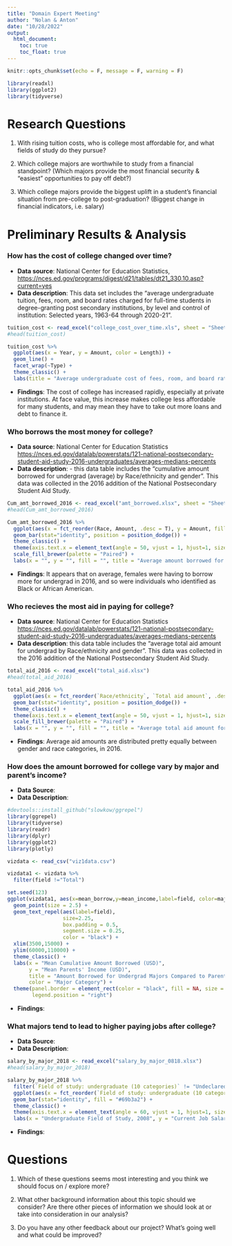 ```yaml
---
title: "Domain Expert Meeting"
author: "Nolan & Anton"
date: "10/28/2022"
output: 
  html_document:
    toc: true
    toc_float: true
---
```


```r
knitr::opts_chunk$set(echo = F, message = F, warning = F)
```

```r
library(readxl)
library(ggplot2)
library(tidyverse)
```


# Research Questions

1. With rising tuition costs, who is college most affordable for, and what fields of study do they pursue?

2. Which college majors are worthwhile to study from a financial standpoint? (Which majors provide the most financial security & “easiest” opportunities to pay off debt?)

3. Which college majors provide the biggest uplift in a student's financial situation from pre-college to post-graduation? (Biggest change in financial indicators, i.e. salary)



# Preliminary Results & Analysis


### How has the cost of college changed over time?

- **Data source**: National Center for Education Statistics, [https://nces.ed.gov/programs/digest/d21/tables/dt21_330.10.asp?current=yes]()
- **Data description**: This data set includes the "average undergraduate tuition, fees, room, and board rates charged for full-time students in degree-granting post secondary institutions, by level and control of institution: Selected years, 1963-64 through 2020-21".

```r
tuition_cost <- read_excel("college_cost_over_time.xls", sheet = "Sheet1")
#head(tuition_cost)

tuition_cost %>% 
  ggplot(aes(x = Year, y = Amount, color = Length)) +
  geom_line() +
  facet_wrap(~Type) +
  theme_classic() +
  labs(title = "Average undergraduate cost of fees, room, and board rates in current USD", x = "", y = "")
```

- **Findings**: The cost of college has increased rapidly, especially at private institutions. At face value, this increase makes college less affordable for many students, and may mean they have to take out more loans and debt to finance it. 


### Who borrows the most money for college?

- **Data source**: National Center for Education Statistics [https://nces.ed.gov/datalab/powerstats/121-national-postsecondary-student-aid-study-2016-undergraduates/averages-medians-percents]()
- **Data description**: - this data table includes the "cumulative amount borrowed for undergrad (average) by Race/ethnicity and gender". This data was collected in the 2016 addition of the National Postsecondary Student Aid Study.

```r
Cum_amt_borrowed_2016 <- read_excel("amt_borrowed.xlsx", sheet = "Sheet1")
#head(Cum_amt_borrowed_2016)

Cum_amt_borrowed_2016 %>% 
  ggplot(aes(x = fct_reorder(Race, Amount, .desc = T), y = Amount, fill = Gender)) +
  geom_bar(stat="identity", position = position_dodge()) +
  theme_classic() +
  theme(axis.text.x = element_text(angle = 50, vjust = 1, hjust=1, size = 8.5, color = "black")) +
  scale_fill_brewer(palette = "Paired") +
  labs(x = "", y = "", fill = "", title = "Average amount borrowed for undergrad in 2016 (USD) by race and gender")
```

- **Findings**: It appears that on average, females were having to borrow more for undergrad in 2016, and so were individuals who identified as Black or African American. 


### Who recieves the most aid in paying for college?

- **Data source**: National Center for Education Statistics [https://nces.ed.gov/datalab/powerstats/121-national-postsecondary-student-aid-study-2016-undergraduates/averages-medians-percents]()
- **Data description**: this data table includes the "average total aid amount for undergrad by Race/ethnicity and gender". This data was collected in the 2016 addition of the National Postsecondary Student Aid Study.

```r
total_aid_2016 <- read_excel("total_aid.xlsx")
#head(total_aid_2016)

total_aid_2016 %>% 
  ggplot(aes(x = fct_reorder(`Race/ethnicity`, `Total aid amount`, .desc = T), y = `Total aid amount`, fill = Gender)) +
  geom_bar(stat="identity", position = position_dodge()) +
  theme_classic() +
  theme(axis.text.x = element_text(angle = 50, vjust = 1, hjust=1, size = 8.5, color = "black")) +
  scale_fill_brewer(palette = "Paired") +
  labs(x = "", y = "", fill = "", title = "Average total aid amount for undergrad in 2016 (USD) by race and gender")
```

- **Findings**: Average aid amounts are distributed pretty equally between gender and race categories, in 2016.


### How does the amount borrowed for college vary by major and parent's income?

- **Data Source**: 
- **Data Description**:

```r
#devtools::install_github("slowkow/ggrepel")
library(ggrepel)
library(tidyverse)
library(readr)
library(dplyr)
library(ggplot2)
library(plotly)
```

```r
vizdata <- read_csv("viz1data.csv")
```

```r
vizdata1 <- vizdata %>%
  filter(field !="Total")
```

```r
set.seed(123)
ggplot(vizdata1, aes(x=mean_borrow,y=mean_income,label=field, color=major_category)) +
  geom_point(size = 2.5) +
  geom_text_repel(aes(label=field), 
                  size=2.25, 
                  box.padding = 0.5, 
                  segment.size = 0.25,
                  color = "black") +
  xlim(3500,15000) + 
  ylim(60000,110000) +
  theme_classic() +
  labs(x = "Mean Cumulative Amount Borrowed (USD)", 
       y = "Mean Parents' Income (USD)", 
       title = "Amount Borrowed for Undergrad Majors Compared to Parents' Income, 2016",
       color = "Major Category") +
  theme(panel.border = element_rect(color = "black", fill = NA, size = 1),
        legend.position = "right")
```

- **Findings**:


### What majors tend to lead to higher paying jobs after college?

- **Data Source**: 
- **Data Description**:

```r
salary_by_major_2018 <- read_excel("salary_by_major_0818.xlsx")
#head(salary_by_major_2018)

salary_by_major_2018 %>% 
  filter(`Field of study: undergraduate (10 categories)` != "Undeclared") %>% 
  ggplot(aes(x = fct_reorder(`Field of study: undergraduate (10 categories)`, `Current job, as of B&B:08/18 interview: Annualized salary`, .desc = F), y = `Current job, as of B&B:08/18 interview: Annualized salary`)) +
  geom_bar(stat="identity", fill = "#69b3a2") +
  theme_classic() +
  theme(axis.text.x = element_text(angle = 60, vjust = 1, hjust=1, size = 7, color = "black")) +
  labs(x = "Undergraduate Field of Study, 2008", y = "Current Job Salary in 2018", title = "")
```

- **Findings**:
 

# Questions

1. Which of these questions seems most interesting and you think we should focus on / explore more?

2. What other background information about this topic should we consider? Are there other pieces of information we should look at or take into consideration in our analysis?

3. Do you have any other feedback about our project? What's going well and what could be improved?

